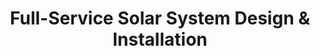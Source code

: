 ---
title: Full-Service Solar System Design & Installation
description: "Full-service solar system design and installation for residential and commercial properties."
icon: "@/assets/roofing.png"
featuredImage: "@/assets/panels.jpg"
parent: "solar"
---